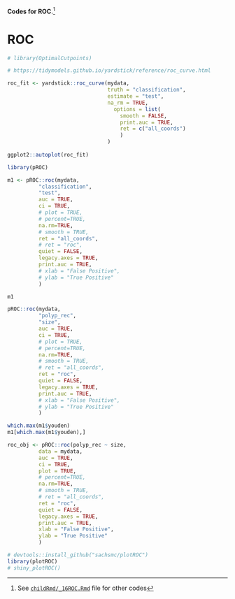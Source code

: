 **Codes for ROC**.^[See [`childRmd/_16ROC.Rmd`](https://github.com/sbalci/histopathology-template/blob/master/childRmd/_16ROC.Rmd) file for other codes]


# ROC


```r
# library(OptimalCutpoints)
```



```r
# https://tidymodels.github.io/yardstick/reference/roc_curve.html

roc_fit <- yardstick::roc_curve(mydata,
                                truth = "classification", 
                                estimate = "test",
                                na_rm = TRUE,
                                  options = list(
                                    smooth = FALSE,
                                    print.auc = TRUE,
                                    ret = c("all_coords")
                                    )
                                )
                                
ggplot2::autoplot(roc_fit)

```





```r
library(pROC)

m1 <- pROC::roc(mydata,
          "classification",
          "test",
          auc = TRUE, 
          ci = TRUE,
          # plot = TRUE,
          # percent=TRUE, 
          na.rm=TRUE,
          # smooth = TRUE,
          ret = "all_coords",
          # ret = "roc",
          quiet = FALSE,
          legacy.axes = TRUE,
          print.auc = TRUE,
          # xlab = "False Positive",
          # ylab = "True Positive"
          )

```



```r
m1
```




```r

pROC::roc(mydata,
          "polyp_rec",
          "size",
          auc = TRUE, 
          ci = TRUE,
          # plot = TRUE,
          # percent=TRUE, 
          na.rm=TRUE,
          # smooth = TRUE,
          # ret = "all_coords",
          ret = "roc",
          quiet = FALSE,
          legacy.axes = TRUE,
          print.auc = TRUE,
          # xlab = "False Positive",
          # ylab = "True Positive"
          )


```



```r
which.max(m1$youden)
m1[which.max(m1$youden),]
```




```r

roc_obj <- pROC::roc(polyp_rec ~ size,
          data = mydata,
          auc = TRUE,
          ci = TRUE,
          plot = TRUE,
          # percent=TRUE, 
          na.rm=TRUE,
          # smooth = TRUE,
          # ret = "all_coords",
          ret = "roc",
          quiet = FALSE,
          legacy.axes = TRUE,
          print.auc = TRUE,
          xlab = "False Positive",
          ylab = "True Positive"
          )
```




```r
# devtools::install_github("sachsmc/plotROC")
library(plotROC)
# shiny_plotROC()


```





